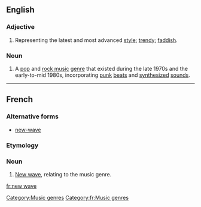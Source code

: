 ==English==
{{wikipedia|New Wave music}}

===Adjective===
{{en-adj|pos=[[new]] [[wave]]}}

# Representing the latest and most advanced [[style]]; [[trendy]]; [[faddish]].

===Noun===
{{en-noun|-}}

# A [[pop music|pop]] and [[rock music]] [[genre]] that existed during the late 1970s and the early-to-mid 1980s, incorporating [[punk rock|punk]] [[beat]]s and [[synthesizer|synthesized]] [[sound]]s.

[[Category:Music genres]]
----

==French==

===Alternative forms===
* [[new-wave]]

===Etymology===
{{loanword|en|lang=fr}}

===Noun===
{{infl|fr|noun|head=[[new]] [[wave]]|g=m|singular only}}

# [[new wave#English|New wave]], relating to the music genre.

[[Category:fr:Music genres]]

[[fr:new wave]]